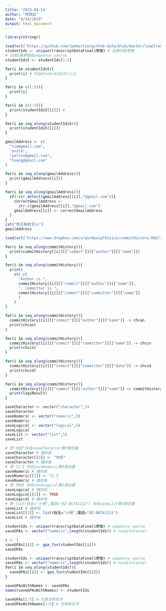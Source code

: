 ```yaml
---
title: '2019-04-24'
author: "林茂廷"
date: "4/24/2019"
output: html_document
---
```

```r
library(stringr)
```

```r
load(url("https://github.com/tpemartin/github-data/blob/master/loopTranscriptData.Rda?raw=true"))
studentIds <- unique(transcriptDataFinal$學號) # 全部可能學號
# 以前5筆學號為sequence_source
studentIds5 <- studentIds[1:5]
```

```r
for(i in studentIds5){
  print(i) # 印出studentIds5[[i]]
}
```

```r
for(i in c(1:5)){
  print(i) 
}
```

```r
for(i in c(1:5)){
  print(studentIds5[[i]]) # 
}
```

```r
for(i in seq_along(studentIds5)){
  print(studentIds5[[i]])
}
```

```r
gmailAddress <- c(
  "tim@gmail.com",
  "anita",
  "yellen@gmail.com",
  "huang@gmail.com"
)
```

```r
for(i in seq_along(gmailAddress)){
  print(gmailAddress[[i]])
}
```

```r
for(i in seq_along(gmailAddress)){
  if(!str_detect(gmailAddress[[i]],"@gmail.com")){
    correctGmailAddress <-
      str_c(gmailAddress[[i]],"@gmail.com")
    gmailAddress[[i]] <- correctGmailAddress
  }
}
cat("修正後狀況\n")
gmailAddress
```

```r
load(url("https://www.dropbox.com/s/qnz9paigf61yjus/commitHistory.Rda?raw=1"))
```

```r
for(i in seq_along(commitHistory)){
  print(commitHistory[[i]][["commit"]][["author"]][["name"]])
}
```

```r
for(i in seq_along(commitHistory)){
  print(
    str_c(
      "Author is ",
      commitHistory[[i]][["commit"]][["author"]][["name"]],
      ". Committer is ",
      commitHistory[[i]][["commit"]][["committer"]][["name"]]
      )
    )
}
```

```r
for(i in seq_along(commitHistory)){
  commitHistory[[i]][["commit"]][["author"]][["name"]] -> chcan
  print(chcan)
}
```

```r
for(i in seq_along(commitHistory)){
  commitHistory[[i]][["commit"]][["committer"]][["name"]] -> chccn
  print(chccn)
}
```

```r
for(i in seq_along(commitHistory)){
  commitHistory[[i]][["commit"]][["committer"]][["date"]] -> chccd
  print(chccd)
}
```

```r
for(i in seq_along(commitHistory)){
  commitHistory[[i]][["commit"]][["author"]][["name"]] == commitHistory[[i]][["commit"]][["committer"]][["name"]] -> logiResult
  print(logiResult)
}
```

```r
saveCharacter <- vector("character",5)
saveCharacter
saveNumeric <- vector("numeric",5)
saveNumeric
saveLogical <- vector("logical",5)
saveLogical
saveList <- vector("list",5)
saveList
```

```r
# 把"你好"存在saveCharacter第3個位置
saveCharacter # 儲存前
saveCharacter[[3]] <- "你好"
saveCharacter # 儲存後
# 把 72.3 存在saveNumeric第3個位置
saveNumeric # 儲存前
saveNumeric[[3]] <- 72.3
saveNumeric # 儲存後
# 把 TRUE 存在saveLogical第3個位置
saveLogical # 儲存前
saveLogical[[3]] <- TRUE
saveLogical # 儲存後
# 把 list(姓名="小明",電話="02-86741111") 存在saveList第3個位置
saveList # 儲存前
saveList[[3]] <- list(姓名="小明",電話="02-86741111")
saveList # 儲存後
```

```r
studentIds <- unique(transcriptDataFinal$學號) # sequence_source
saveGPAs <- vector("numeric",length(studentIds)) # saveContainer
```

```r
i <- 1
saveGPAs[[i]] <- gpa_fun(studentIds[[i]])
saveGPAs
```

```r
studentIds <- unique(transcriptDataFinal$學號) # sequence_source
saveGPAs <- vector("numeric",length(studentIds)) # saveContainer
for(i in seq_along(studentIds)){
  saveGPAs[[i]] <- gpa_fun(studentIds[[i]])
}
```

```r
saveGPAsWithNames <- saveGPAs
names(saveGPAsWithNames) <- studentIds

saveGPAs[1:5] # 元素沒有名字
saveGPAsWithNames[1:5] # 元素有名字
```

